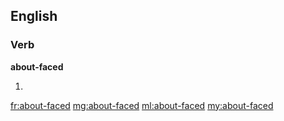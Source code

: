 ==English==

===Verb===
'''about-faced'''

# {{past of|[[about-face]]}}

[[fr:about-faced]]
[[mg:about-faced]]
[[ml:about-faced]]
[[my:about-faced]]